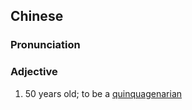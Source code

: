 ==Chinese==
{{zh-forms|type=211}}

===Pronunciation===
{{zh-pron
|m=zhīmìng zhī nián
|c=zi1 ming6 zi1 nin4
|cat=a
}}

===Adjective===
{{zh-adj}}

# 50 years old; to be a [[quinquagenarian]]